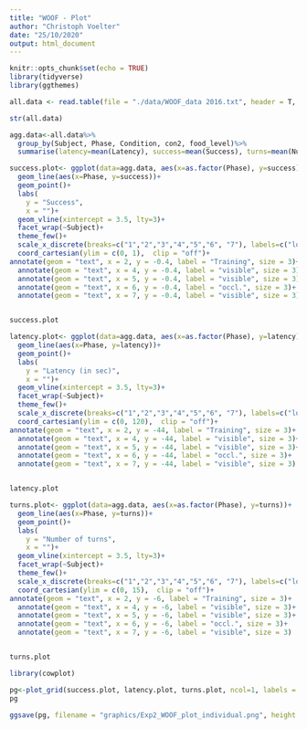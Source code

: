```yaml
---
title: "WOOF - Plot"
author: "Christoph Voelter"
date: "25/10/2020"
output: html_document
---
```


```r
knitr::opts_chunk$set(echo = TRUE)
library(tidyverse)
library(ggthemes)
```

```r
all.data <- read.table(file = "./data/WOOF_data 2016.txt", header = T, sep = "\t")

str(all.data)

agg.data<-all.data%>%
  group_by(Subject, Phase, Condition, con2, food_level)%>%
  summarise(latency=mean(Latency), success=mean(Success), turns=mean(Number_of_turns))
```
```r
success.plot<- ggplot(data=agg.data, aes(x=as.factor(Phase), y=success))+
  geom_line(aes(x=Phase, y=success))+
  geom_point()+
  labs(
    y = "Success",
    x = "")+
  geom_vline(xintercept = 3.5, lty=3)+
  facet_wrap(~Subject)+
  theme_few()+
  scale_x_discrete(breaks=c("1","2","3","4","5","6", "7"), labels=c("low", "high", "high", "high", "extra", "extra", "extra"))+
  coord_cartesian(ylim = c(0, 1),  clip = "off")+
annotate(geom = "text", x = 2, y = -0.4, label = "Training", size = 3)+
  annotate(geom = "text", x = 4, y = -0.4, label = "visible", size = 3)+
  annotate(geom = "text", x = 5, y = -0.4, label = "visible", size = 3)+
  annotate(geom = "text", x = 6, y = -0.4, label = "occl.", size = 3)+
  annotate(geom = "text", x = 7, y = -0.4, label = "visible", size = 3)


success.plot

```
```r
latency.plot<- ggplot(data=agg.data, aes(x=as.factor(Phase), y=latency))+
  geom_line(aes(x=Phase, y=latency))+
  geom_point()+
  labs(
    y = "Latency (in sec)",
    x = "")+
  geom_vline(xintercept = 3.5, lty=3)+
  facet_wrap(~Subject)+
  theme_few()+
  scale_x_discrete(breaks=c("1","2","3","4","5","6", "7"), labels=c("low", "high", "high", "high", "extra", "extra", "extra"))+
  coord_cartesian(ylim = c(0, 120),  clip = "off")+
annotate(geom = "text", x = 2, y = -44, label = "Training", size = 3)+
  annotate(geom = "text", x = 4, y = -44, label = "visible", size = 3)+
  annotate(geom = "text", x = 5, y = -44, label = "visible", size = 3)+
  annotate(geom = "text", x = 6, y = -44, label = "occl.", size = 3)+
  annotate(geom = "text", x = 7, y = -44, label = "visible", size = 3)


latency.plot

```
```r
turns.plot<- ggplot(data=agg.data, aes(x=as.factor(Phase), y=turns))+
  geom_line(aes(x=Phase, y=turns))+
  geom_point()+
  labs(
    y = "Number of turns",
    x = "")+
  geom_vline(xintercept = 3.5, lty=3)+
  facet_wrap(~Subject)+
  theme_few()+
  scale_x_discrete(breaks=c("1","2","3","4","5","6", "7"), labels=c("low", "high", "high", "high", "extra", "extra", "extra"))+
  coord_cartesian(ylim = c(0, 15),  clip = "off")+
annotate(geom = "text", x = 2, y = -6, label = "Training", size = 3)+
  annotate(geom = "text", x = 4, y = -6, label = "visible", size = 3)+
  annotate(geom = "text", x = 5, y = -6, label = "visible", size = 3)+
  annotate(geom = "text", x = 6, y = -6, label = "occl.", size = 3)+
  annotate(geom = "text", x = 7, y = -6, label = "visible", size = 3)


turns.plot

```

```r
library(cowplot)

pg<-plot_grid(success.plot, latency.plot, turns.plot, ncol=1, labels = c("A", "B", "C"))
pg

ggsave(pg, filename = "graphics/Exp2_WOOF_plot_individual.png", height = 11, width = 7, scale=0.8)
```

